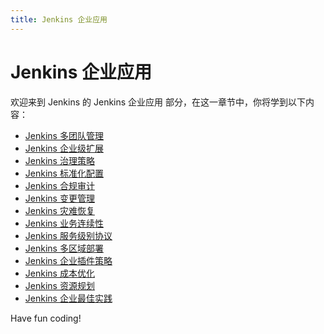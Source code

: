 ```yaml
---
title: Jenkins 企业应用
---
```


# Jenkins 企业应用

欢迎来到 Jenkins 的 Jenkins 企业应用 部分，在这一章节中，你将学到以下内容：

- [Jenkins 多团队管理](./0-jenkins-multi-team-management.mdx)
- [Jenkins 企业级扩展](./1-jenkins-enterprise-extension.mdx)
- [Jenkins 治理策略](./2-jenkins-governance-strategy.mdx)
- [Jenkins 标准化配置](./3-jenkins-standardized-configuration.mdx)
- [Jenkins 合规审计](./4-jenkins-compliance-audit.mdx)
- [Jenkins 变更管理](./5-jenkins-change-management.mdx)
- [Jenkins 灾难恢复](./6-jenkins-disaster-recovery.mdx)
- [Jenkins 业务连续性](./7-jenkins-business-continuity.mdx)
- [Jenkins 服务级别协议](./8-jenkins-service-level-agreement.mdx)
- [Jenkins 多区域部署](./9-jenkins-multi-region-deployment.mdx)
- [Jenkins 企业插件策略](./10-jenkins-enterprise-plugin-policy.mdx)
- [Jenkins 成本优化](./11-jenkins-cost-optimization.mdx)
- [Jenkins 资源规划](./12-jenkins-resource-planning.mdx)
- [Jenkins 企业最佳实践](./13-jenkins-enterprise-best-practices.mdx)

Have fun coding!